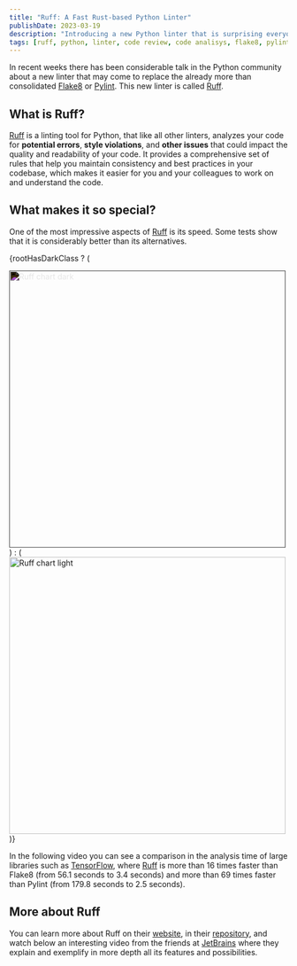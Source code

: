 ```yaml
---
title: "Ruff: A Fast Rust-based Python Linter"
publishDate: 2023-03-19
description: "Introducing a new Python linter that is surprising everyone with its speed"
tags: [ruff, python, linter, code review, code analisys, flake8, pylint]
---
```



In recent weeks there has been considerable talk in the Python community about a new linter that may come to replace the already more than consolidated [Flake8](https://flake8.pycqa.org/en/latest/) or [Pylint](https://www.pylint.org/). This new linter is called [Ruff](https://docs.astral.sh/ruff/).

## What is Ruff?

[Ruff](https://docs.astral.sh/ruff/) is a linting tool for Python, that like all other linters, analyzes your code for **potential errors**, **style violations**, and **other issues** that could impact the quality and readability of your code. It provides a comprehensive set of rules that help you maintain consistency and best practices in your codebase, which makes it easier for you and your colleagues to work on and understand the code.

## What makes it so special?

One of the most impressive aspects of [Ruff](https://docs.astral.sh/ruff/) is its speed. Some tests show that it is considerably better than its alternatives.

{rootHasDarkClass ? (

<div className="flex justify-center" style="filter: invert(1);">
	<Image src={ruff_chart} alt="Ruff chart dark" width="500px" />
</div>
) : (<div className="flex justify-center">
	<Image src={ruff_chart} alt="Ruff chart light" width="500px" />
</div>
)}

In the following video you can see a comparison in the analysis time of large libraries such as [TensorFlow](https://www.tensorflow.org/), where [Ruff](https://docs.astral.sh/ruff/) is more than 16 times faster than Flake8 (from 56.1 seconds to 3.4 seconds) and more than 69 times faster than Pylint (from 179.8 seconds to 2.5 seconds).

<YouTube id="https://youtu.be/o57IWZTM6fk" />

## More about Ruff

You can learn more about Ruff on their [website](https://docs.astral.sh/ruff/), in their [repository](https://github.com/charliermarsh/ruff), and watch below an interesting video from the friends at [JetBrains](https://www.jetbrains.com/) where they explain and exemplify in more depth all its features and possibilities.

<YouTube id="https://youtu.be/jeoL4qsSLbE" />

